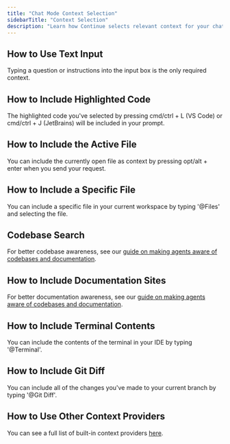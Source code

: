 ```yaml
---
title: "Chat Mode Context Selection"
sidebarTitle: "Context Selection"
description: "Learn how Continue selects relevant context for your chat requests, including text input, highlighted code, active files."
---
```


## How to Use Text Input

Typing a question or instructions into the input box is the only required context.

## How to Include Highlighted Code

The highlighted code you've selected by pressing cmd/ctrl + L (VS Code) or cmd/ctrl + J (JetBrains) will be included in your prompt.

## How to Include the Active File

You can include the currently open file as context by pressing opt/alt + enter when you send your request.

## How to Include a Specific File

You can include a specific file in your current workspace by typing '@Files' and selecting the file.

## Codebase Search

For better codebase awareness, see our [guide on making agents aware of codebases and documentation](/guides/codebase-documentation-awareness).

## How to Include Documentation Sites

For better documentation awareness, see our [guide on making agents aware of codebases and documentation](/guides/codebase-documentation-awareness).

## How to Include Terminal Contents

You can include the contents of the terminal in your IDE by typing '@Terminal'.

## How to Include Git Diff

You can include all of the changes you've made to your current branch by typing '@Git Diff'.

## How to Use Other Context Providers

You can see a full list of built-in context providers [here](/customize/custom-providers).
